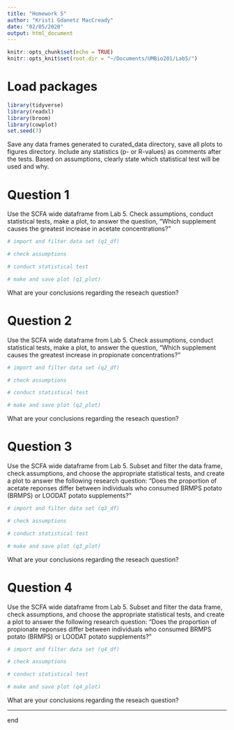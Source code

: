 ```yaml
---
title: "Homework 5"
author: "Kristi Gdanetz MacCready"
date: "02/05/2020"
output: html_document
---
```


```r
knitr::opts_chunk$set(echo = TRUE)
knitr::opts_knit$set(root.dir = "~/Documents/UMBio201/Lab5/")
```

# Load packages
```r
library(tidyverse)
library(readxl)
library(broom)
library(cowplot)
set.seed(7)
```

Save any data frames generated to curated_data directory, save all plots to figures directory. Include any statistics (p- or R-values) as comments after the tests. Based on assumptions, clearly state which statistical test will be used and why. 

# Question 1

Use the SCFA wide dataframe from Lab 5. Check assumptions, conduct statistical tests, make a plot, to answer the question, "Which supplement causes the greatest increase in acetate concentrations?"
```r
# import and filter data set (q1_df)
```

```r
# check assumptions
```

```r
# conduct statistical test
```

```r
# make and save plot (q1_plot)
```

What are your conclusions regarding the reseach question? 

<type answer here>


# Question 2

Use the SCFA wide dataframe from Lab 5. Check assumptions, conduct statistical tests, make a plot, to answer the question, "Which supplement causes the greatest increase in propionate concentrations?"
```r
# import and filter data set (q2_df)
```

```r
# check assumptions
```

```r
# conduct statistical test
```

```r
# make and save plot (q2_plot)
```

What are your conclusions regarding the reseach question?

<type answer here>


# Question 3

Use the SCFA wide dataframe from Lab 5. Subset and filter the data frame, check assumptions, and choose the appropriate statistical tests, and create a plot to answer the following research question: "Does the proportion of acetate reponses differ between individuals who consumed BRMPS potato (BRMPS) or LOODAT potato supplements?"

```r
# import and filter data set (q3_df)
```

```r
# check assumptions
```

```r
# conduct statistical test
```

```r
# make and save plot (q3_plot)
```

What are your conclusions regarding the reseach question?

<type answer here>


# Question 4

Use the SCFA wide dataframe from Lab 5. Subset and filter the data frame, check assumptions, and choose the appropriate statistical tests, and create a plot to answer the following research question: "Does the proportion of propionate reponses differ between individuals who consumed BRMPS potato (BRMPS) or LOODAT potato supplements?"

```r
# import and filter data set (q4_df)
```

```r
# check assumptions
```

```r
# conduct statistical test
```

```r
# make and save plot (q4_plot)
```

What are your conclusions regarding the reseach question?

<type answer here>


-----
end